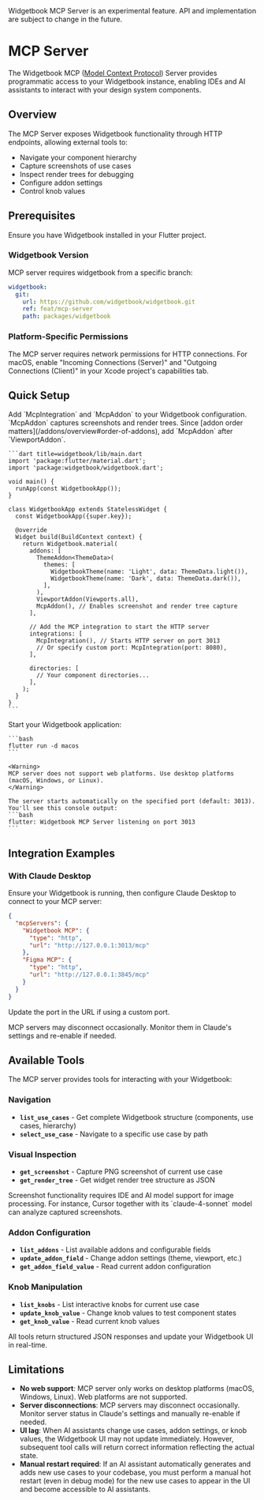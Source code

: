 <Warning>
Widgetbook MCP Server is an experimental feature.
API and implementation are subject to change in the future.
</Warning>

# MCP Server

The Widgetbook MCP ([Model Context Protocol](https://docs.anthropic.com/en/docs/mcp)) Server provides programmatic access to your Widgetbook instance, enabling IDEs and AI assistants to interact with your design system components.

## Overview

The MCP Server exposes Widgetbook functionality through HTTP endpoints, allowing external tools to:

- Navigate your component hierarchy
- Capture screenshots of use cases
- Inspect render trees for debugging
- Configure addon settings
- Control knob values

## Prerequisites

Ensure you have Widgetbook installed in your Flutter project.

### Widgetbook Version

MCP server requires widgetbook from a specific branch:

```yaml
widgetbook:
  git:
    url: https://github.com/widgetbook/widgetbook.git
    ref: feat/mcp-server
    path: packages/widgetbook
```

### Platform-Specific Permissions

The MCP server requires network permissions for HTTP connections. 
For macOS, enable "Incoming Connections (Server)" and "Outgoing Connections (Client)" in your Xcode project's capabilities tab.

## Quick Setup

<Steps>
  <Step title="Add MCP Server and Addon to Your Widgetbook">
    Add `McpIntegration` and `McpAddon` to your Widgetbook configuration.
    `McpAddon` captures screenshots and render trees.
    Since [addon order matters](/addons/overview#order-of-addons), add `McpAddon` after `ViewportAddon`.

    ```dart title=widgetbook/lib/main.dart
    import 'package:flutter/material.dart';
    import 'package:widgetbook/widgetbook.dart';

    void main() {
      runApp(const WidgetbookApp());
    }

    class WidgetbookApp extends StatelessWidget {
      const WidgetbookApp({super.key});

      @override
      Widget build(BuildContext context) {
        return Widgetbook.material(
          addons: [
            ThemeAddon<ThemeData>(
              themes: [
                WidgetbookTheme(name: 'Light', data: ThemeData.light()),
                WidgetbookTheme(name: 'Dark', data: ThemeData.dark()),
              ],
            ),
            ViewportAddon(Viewports.all),
            McpAddon(), // Enables screenshot and render tree capture
          ],
          
          // Add the MCP integration to start the HTTP server
          integrations: [
            McpIntegration(), // Starts HTTP server on port 3013
            // Or specify custom port: McpIntegration(port: 8080),
          ],
          
          directories: [
            // Your component directories...
          ],
        );
      }
    }
    ```
  </Step>
  <Step title="Run Your Widgetbook">
    Start your Widgetbook application:

    ```bash
    flutter run -d macos
    ```

    <Warning>
    MCP server does not support web platforms. Use desktop platforms (macOS, Windows, or Linux).
    </Warning>

    The server starts automatically on the specified port (default: 3013). You'll see this console output:
    ```bash
    flutter: Widgetbook MCP Server listening on port 3013
    ```
  </Step>
</Steps>

## Integration Examples

### With Claude Desktop

Ensure your Widgetbook is running, then configure Claude Desktop to connect to your MCP server:

```json
{
  "mcpServers": {
    "Widgetbook MCP": {
      "type": "http",
      "url": "http://127.0.0.1:3013/mcp"
    },
    "Figma MCP": {
      "type": "http",
      "url": "http://127.0.0.1:3845/mcp"
    }
  }
}
```

Update the port in the URL if using a custom port.

<Warning>
MCP servers may disconnect occasionally. Monitor them in Claude's settings and re-enable if needed.
</Warning>

## Available Tools

The MCP server provides tools for interacting with your Widgetbook:

### Navigation
- **`list_use_cases`** - Get complete Widgetbook structure (components, use cases, hierarchy)
- **`select_use_case`** - Navigate to a specific use case by path

### Visual Inspection
- **`get_screenshot`** - Capture PNG screenshot of current use case
- **`get_render_tree`** - Get widget render tree structure as JSON

<Info>
Screenshot functionality requires IDE and AI model support for image processing. 
For instance, Cursor together with its `claude-4-sonnet` model can analyze captured screenshots.
</Info>

### Addon Configuration
- **`list_addons`** - List available addons and configurable fields
- **`update_addon_field`** - Change addon settings (theme, viewport, etc.)
- **`get_addon_field_value`** - Read current addon configuration

### Knob Manipulation
- **`list_knobs`** - List interactive knobs for current use case
- **`update_knob_value`** - Change knob values to test component states
- **`get_knob_value`** - Read current knob values

All tools return structured JSON responses and update your Widgetbook UI in real-time.

## Limitations

- **No web support**: MCP server only works on desktop platforms (macOS, Windows, Linux). Web platforms are not supported.
- **Server disconnections**: MCP servers may disconnect occasionally. Monitor server status in Claude's settings and manually re-enable if needed.
- **UI lag**: When AI assistants change use cases, addon settings, or knob values, the Widgetbook UI may not update immediately. However, subsequent tool calls will return correct information reflecting the actual state.
- **Manual restart required**: If an AI assistant automatically generates and adds new use cases to your codebase, you must perform a manual hot restart (even in debug mode) for the new use cases to appear in the UI and become accessible to AI assistants.